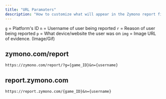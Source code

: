 ```yaml
---
title: "URL Paramaters"
description: "How to customize what will appear in the Zymono report field with URL paramaters"
---
```


`g` = Platform's ID
`n` = Username of user being reported
`r` = Reason of user being reported
`p` = What device/website the user was on
`img` = Image URL of evidence. (Image/Gif)

## zymono.com/report

`
https://zymono.com/report/?g={game_ID}&n={username}
`

## report.zymono.com

`
https://report.zymono.com/{game_ID}&n={username}
`
